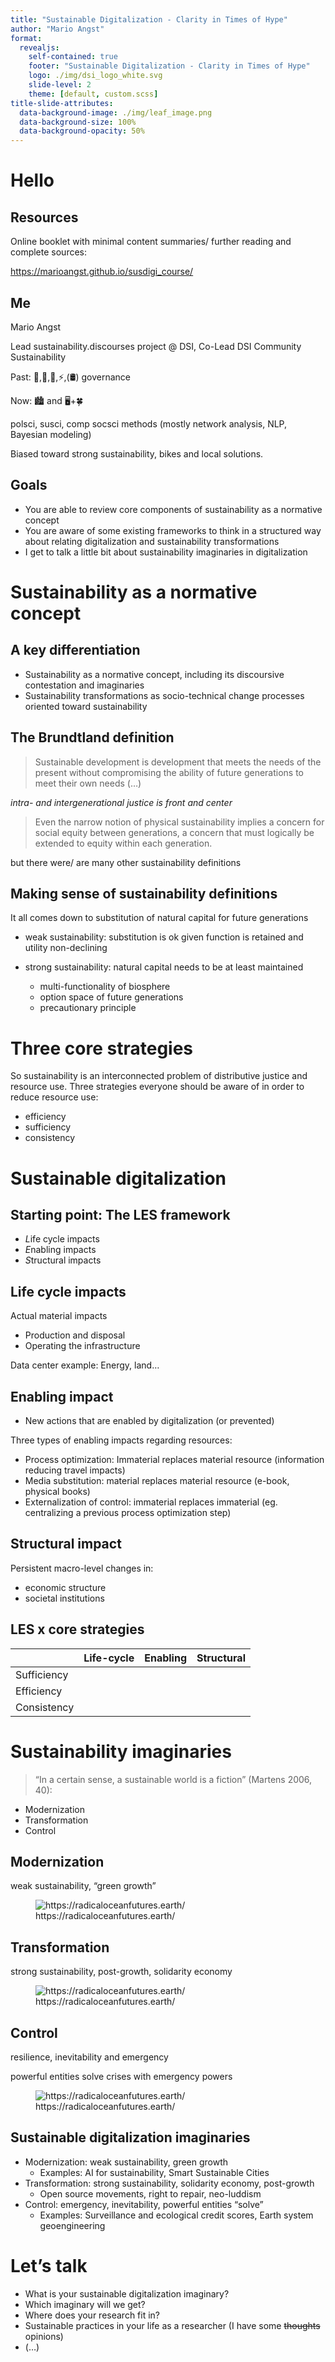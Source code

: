 ```yaml
---
title: "Sustainable Digitalization - Clarity in Times of Hype"
author: "Mario Angst"
format:
  revealjs:
    self-contained: true
    footer: "Sustainable Digitalization - Clarity in Times of Hype"
    logo: ./img/dsi_logo_white.svg
    slide-level: 2
    theme: [default, custom.scss]
title-slide-attributes:
  data-background-image: ./img/leaf_image.png
  data-background-size: 100%
  data-background-opacity: 50%
---
```


# Hello

## Resources

Online booklet with minimal content summaries/ further reading and complete sources:

<https://marioangst.github.io/susdigi_course/>

## Me

Mario Angst

Lead sustainability.discourses project \@ DSI, Co-Lead DSI Community Sustainability

Past: 🌊,🌲,🌾,⚡,(🛢) governance

Now: 🏙️ and 🖥️+🍀

polsci, susci, comp socsci methods (mostly network analysis, NLP, Bayesian modeling)

Biased toward strong sustainability, bikes and local solutions.

## Goals

-   You are able to review core components of sustainability as a normative concept
-   You are aware of some existing frameworks to think in a structured way about relating digitalization and sustainability transformations
-   I get to talk a little bit about sustainability imaginaries in digitalization

# Sustainability as a normative concept

## A key differentiation

-   Sustainability as a normative concept, including its discoursive contestation and imaginaries
-   Sustainability transformations as socio-technical change processes oriented toward sustainability

## The Brundtland definition {.smaller}

> Sustainable development is development that meets the needs of the present without compromising the ability of future generations to meet their own needs (...)

*intra- and intergenerational justice is front and center*

> Even the narrow notion of physical sustainability implies a concern for social equity between generations, a concern that must logically be extended to equity within each generation.

but there were/ are many other sustainability definitions

## Making sense of sustainability definitions {.smaller}

It all comes down to substitution of natural capital for future generations

-   weak sustainability: substitution is ok given function is retained and utility non-declining

-   strong sustainability: natural capital needs to be at least maintained

    -   multi-functionality of biosphere
    -   option space of future generations
    -   precautionary principle


# Three core strategies

So sustainability is an interconnected problem of distributive justice and resource use. Three strategies everyone should be aware of in order to reduce resource use:

-   efficiency
-   sufficiency
-   consistency

# Sustainable digitalization

## Starting point: The LES framework

-   *L*ife cycle impacts
-   *E*nabling impacts
-   *S*tructural impacts

## Life cycle impacts

Actual material impacts

-   Production and disposal
-   Operating the infrastructure

Data center example: Energy, land...

## Enabling impact

-   New actions that are enabled by digitalization (or prevented)

Three types of enabling impacts regarding resources:

-   Process optimization: Immaterial replaces material resource (information reducing travel impacts)
-   Media substitution: material replaces material resource (e-book, physical books)
-   Externalization of control: immaterial replaces immaterial (eg. centralizing a previous process optimization step)

## Structural impact

Persistent macro-level changes in:

-   economic structure
-   societal institutions

## LES x core strategies

|             | Life-cycle | Enabling | Structural |
|-------------|------------|----------|------------|
| Sufficiency |            |          |            |
| Efficiency  |            |          |            |
| Consistency |            |          |            |


# Sustainability imaginaries

> "In a certain sense, a sustainable world is a fiction" (Martens 2006, 40):

-   Modernization
-   Transformation
-   Control

## Modernization

weak sustainability, "green growth"

![https://radicaloceanfutures.earth/](img/fishinc_simonstalenhag.png)

## Transformation

strong sustainability, post-growth, solidarity economy

![https://radicaloceanfutures.earth/](img/backfromthebrink_simonstalenhag.png)

## Control

resilience, inevitability and emergency

powerful entities solve crises with emergency powers

![https://radicaloceanfutures.earth/](img/Rime_Simonstalenhag_sunset.png)

## Sustainable digitalization imaginaries {.smaller}

-   Modernization: weak sustainability, green growth
    -   Examples: AI for sustainability, Smart Sustainable Cities
-   Transformation: strong sustainability, solidarity economy, post-growth
    -   Open source movements, right to repair, neo-luddism
-   Control: emergency, inevitability, powerful entities "solve"
    -   Examples: Surveillance and ecological credit scores, Earth system geoengineering

# Let's talk

-   What is your sustainable digitalization imaginary?
-   Which imaginary will we get?
-   Where does your research fit in?
-   Sustainable practices in your life as a researcher (I have some ~~thoughts~~ opinions)
-   (...)
